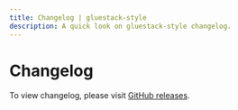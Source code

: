 ```yaml
---
title: Changelog | gluestack-style
description: A quick look on gluestack-style changelog.
---
```



<Meta title="styled/More/Changelog" />

# Changelog

To view changelog, please visit [GitHub releases](https://github.com/gluestack/gluestack-style/releases).
